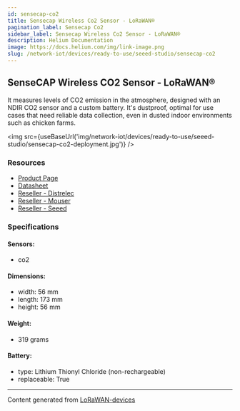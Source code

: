 ```yaml
---
id: sensecap-co2
title: Sensecap Wireless Co2 Sensor - LoRaWAN®
pagination_label: Sensecap Co2
sidebar_label: Sensecap Wireless Co2 Sensor - LoRaWAN®
description: Helium Documentation
image: https://docs.helium.com/img/link-image.png
slug: /network-iot/devices/ready-to-use/seeed-studio/sensecap-co2
---
```



## SenseCAP Wireless CO2 Sensor - LoRaWAN®

It measures levels of CO2 emission in the atmosphere, designed with an NDIR CO2 sensor and a custom
battery. It's dustproof, optimal for use cases that need reliable data collection, even in dusted
indoor environments such as chicken farms.

<img
  src={useBaseUrl('img/network-iot/devices/ready-to-use/seeed-studio/sensecap-co2-deployment.jpg')}
/>

### Resources

- [Product Page](https://www.seeedstudio.com/LoRaWAN-CO2-Sensor-EU868-p-4311.html)
- [Datasheet](https://files.seeedstudio.com/products/317990687/res/LoRaWAN%20Gateway%20and%20Wireless%20Sensor%20Catalog-V1.6%20NEW.pdf)
- [Reseller - Distrelec](https://www.distrelec.nl/en/sensecap-lorawan-wireless-co2-sensor-ip66-868mhz-seeed-studio-114991728/p/30167649?q=sensecap&pos=2&origPos=2&origPageSize=50&track=true)
- [Reseller - Mouser](https://www.mouser.com/new/seeed-studio/seeed-sensecap-lora-co2-sensor/)
- [Reseller - Seeed](https://www.seeedstudio.com/LoRaWAN-CO2-Sensor-EU868-p-4311.html)

### Specifications

#### Sensors:

- co2

#### Dimensions:

- width: 56 mm
- length: 173 mm
- height: 56 mm

#### Weight:

- 319 grams

#### Battery:

- type: Lithium Thionyl Chloride (non-rechargeable)
- replaceable: True

---

Content generated from [LoRaWAN-devices](https://github.com/TheThingsNetwork/lorawan-devices)
